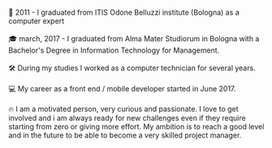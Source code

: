 <SectionText text="About me" />

<br />
🏫 2011 - I graduated from ITIS Odone Belluzzi institute (Bologna) as a computer
expert
<br />
<br />
🎓 march, 2017 - I graduated from Alma Mater Studiorum in Bologna with a
Bachelor's Degree in Information Technology for Management.
<br />
<br />
🛠 During my studies I worked as a computer technician for several years.
<br />
<br />
💻 My career as a front end / mobile developer started in June 2017.
<br />
<br />
🔥 I am a motivated person, very curious and passionate. I love to get involved and
i am always ready for new challenges even if they require starting from zero or giving
more effort. My ambition is to reach a good level and in the future to be able to
become a very skilled project manager.
